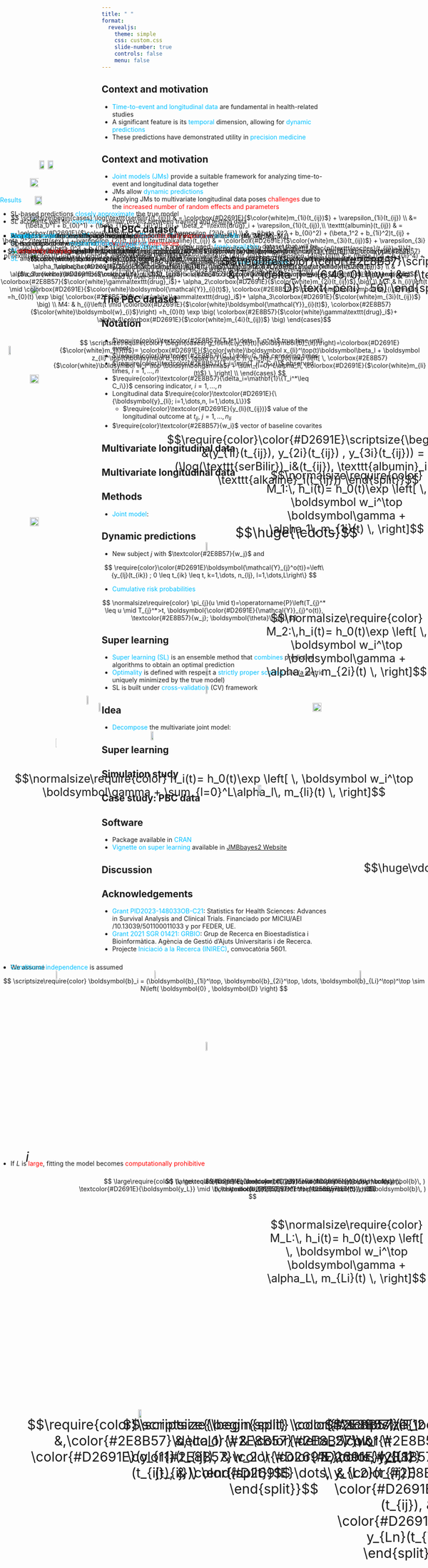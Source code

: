 ```yaml
---
title: " "
format:
  revealjs:
    theme: simple
    css: custom.css
    slide-number: true
    controls: false
    menu: false
---
```


## { data-state="cover-slide" data-background-image="images/cover1_1080.png" data-background-size="cover" visibility="uncounted"}

## Context and motivation

-   [Time-to-event and longitudinal data]{style="color:#00BFFF;"} are fundamental in health-related studies
-   A significant feature is its [temporal]{style="color:#00BFFF;"} dimension, allowing for [dynamic predictions]{style="color:#00BFFF;"}
-   These predictions have demonstrated utility in [precision medicine]{style="color:#00BFFF;"}

## Context and motivation

-   [Joint models (JMs)]{style="color:#00BFFF;"} provide a suitable framework for analyzing time-to-event and longitudinal data together
-   JMs allow [dynamic predictions]{style="color:#00BFFF;"}
-   Applying JMs to multivariate longitudinal data poses [challenges]{style="color:red;"} due to the [increased number of random effects and parameters]{style="color:red;"}

## The PBC dataset

-   The [PBC dataset]{style="color:#00BFFF;"} is a widely used, [freely available]{style="color:#00BFFF;"}, dataset that will be used to apply the methods
-   By using the PBC dataset, all methods are [fully reproducible]{style="color:#00BFFF;"} 
-   Primary biliary cirrhosis (PBC) is a rare disease that could eventually lead to liver cirrhosis


## The PBC dataset

<div style="position:absolute; top:12%; left:8%;" class="fragment fade-in-then-out">
  <img src="images/pbc2.png" style="width:90%; text-align:center;">
</div>

<div style="position:absolute; top:12%; left:8%;" class="fragment fade-in-then-out">
  <img src="images/pbc3.png" style="width:90%; text-align:center;">
</div>

<div style="position:absolute; top:12%; left:8%;" class="fragment fade-in-then-out">
  <img src="images/pbc4.png" style="width:90%; text-align:center;">
</div>

<div style="position:absolute; top:12%; left:8%;" class="fragment fade-in-then-out">
  <img src="images/pbc5.png" style="width:90%; text-align:center;">
</div>

<div style="position:absolute; top:12%; left:8%;" class="fragment fade-in-then-out">
  <img src="images/pbc6.png" style="width:90%; text-align:center;">
</div>

<div style="position:absolute; top:12%; left:8%;" class="fragment fade-in-then-out">
  <img src="images/pbc1.png" style="width:90%; text-align:center;">
</div>

<div style="position:absolute; top:12%; left:8%;" class="fragment fade-in-then-out">
  <img src="images/pbc_last.png" style="width:90%; text-align:center;">
</div>

## Notation

-   $\require{color}\textcolor{#2E8B57}{T_1^*,\dots, T_n^*}$ true time until event
-   $\require{color}\textcolor{#2E8B57}{C_1,\dots, C_n}$ censoring times
-   $\require{color}\textcolor{#2E8B57}{T_i=\min(T_i^*, C_i)}$ observed times, $i=1,\dotsc,n$
-   $\require{color}\textcolor{#2E8B57}{\delta_i=\mathbf{1}\{T_i^*\leq C_i\}}$ censoring indicator, $i=1,\dotsc,n$
-   Longitudinal data $\require{color}\textcolor{#D2691E}{\{\boldsymbol{y}_{li}; i=1,\dots,n, l=1,\dots,L\}}$
    -   $\require{color}\textcolor{#D2691E}{y_{li}(t_{ij})}$ value of the longitudinal outcome at $t_{ij}$, $j=1,\dots,n_{li}$
-   $\require{color}\textcolor{#2E8B57}{w_i}$ vector of baseline covarites


## Multivariate longitudinal data

<div style="position:absolute; top:15%; left:10%; font-size:30px;">
  <img src="images/men1.png" style="width:50%;" class="fragment fade-in">
</div>

<div style="position:absolute; top:15%; left:33%; font-size:30px;">
  <img src="images/men2.png" style="width:42%;" class="fragment fade-in">
</div>

<div style="position:absolute; top:30%; left:55%; font-size:30px;" class="fragment fade-in">
  $$\huge{\cdots}$$
</div>

<div style="position:absolute; top:15%; left:80%; font-size:30px;">
  <img src="images/men3.png" style="width:50%;" class="fragment fade-in">
</div>

<div style="position:absolute; top:55%; left:13%; font-size:30px;">
  <img src="images/arrow.png" style="width:18%;" class="fragment fade-in">
</div>

<div style="position:absolute; top:80%; left:4%; font-size:30px;" class="fragment fade-in">
  $$\require{color}\scriptsize{\begin{split}
  \color{#2E8B57}(T_1 &,\color{#2E8B57}\delta_1) \\
  & \color{#2E8B57}w_1 \\
  \color{#D2691E}(y_{11}(t_{ij}), & \color{#D2691E}\dots, y_{L1}(t_{ij}))
  \end{split}}$$
</div>

<div style="position:absolute; top:55%; left:36%; font-size:30px;">
  <img src="images/arrow.png" style="width:18%;" class="fragment fade-in">
</div>

<div style="position:absolute; top:80%; left:28%; font-size:30px;" class="fragment fade-in">
  $$\scriptsize{\begin{split}
  \color{#2E8B57}(T_2 &,\color{#2E8B57}\delta_2) \\
  & \color{#2E8B57}w_2 \\
  \color{#D2691E}(y_{12}(t_{ij}), & \color{#D2691E}\dots, y_{L2}(t_{ij}))
  \end{split}}$$
</div>

<div style="position:absolute; top:55%; left:84%; font-size:30px;">
  <img src="images/arrow.png" style="width:18%;" class="fragment fade-in">
</div>

<div style="position:absolute; top:80%; left:75%; font-size:30px;" class="fragment fade-in">
  $$\scriptsize{\begin{split}
  \color{#2E8B57}(T_n &,\color{#2E8B57}\delta_n) \\
  & \color{#2E8B57}w_n \\
  \color{#D2691E}(y_{1n}(t_{ij}), & \color{#D2691E}\dots, y_{Ln}(t_{ij}))
  \end{split}}$$
</div>

## Multivariate longitudinal data

<div style="position:absolute; top:20%; left:2%; font-size:30px;">
  <img src="images/men5.png" style="width:50%;" class="fragment fade-in">
</div>

<div style="position:absolute; top:65%; left:6%; font-size:30px;" class="fragment fade-in">
  $$i$$
</div>

<div style="position:absolute; top:42%; left:13%; font-size:30px;">
  <img src="images/arrowh.png" style="width:10%;" class="fragment fade-in">
</div>

<div style="position:absolute; top:15%; left:52%; font-size:25px;" class="fragment fade-in">
  $$\require{color}\color{#2E8B57}\scriptsize{\begin{split}
  &(T_i ,\delta_i) = (6.43, 0) \\
  w_i &= (\text{female}, \text{ D} \text{-peni}  , 56)
  \end{split}}$$
</div>

<div style="position:absolute; top:25%; left:39%; font-size:25px;" class="fragment fade-in">
  $$\require{color}\color{#D2691E}\scriptsize{\begin{split}
  &(y_{1i}(t_{ij}), y_{2i}(t_{ij}) , y_{3i}(t_{ij})) = \\
  (\log(\texttt{serBilir})_i&(t_{ij}), \texttt{albumin}_i(t_{ij}), \texttt{alkaline}_i(t_{ij})) 
  \end{split}}$$
</div>

<div style="position:absolute; top:40%; left:23%; font-size:30px;">
  <img src="images/id_logSB_PBC.png" style="width:33%;" class="fragment fade-in">
</div>

<div style="position:absolute; top:38%; left:48%; font-size:30px;">
  <img src="images/id_alb_PBC.png" style="width:53%;" class="fragment fade-in">
</div>

<div style="position:absolute; top:40%; left:73%; font-size:30px;">
  <img src="images/id_alk_PBC.png" style="width:100%;" class="fragment fade-in">
</div>

## Methods

- [Joint model]{style="color:#00BFFF;"}:

<div style="position:absolute; top:20%; left:12%;" class="fragment fade-in">
  $$
  \scriptsize\require{color}
  \begin{cases}
g_l\left(E(y_{li}(t)|\boldsymbol{b}_{li})\right)=\colorbox{#D2691E}{$\color{white}m_{li}(t)$}= \colorbox{#D2691E}{$\color{white}\boldsymbol x_{li}^\top(t)\boldsymbol\beta_l +  \boldsymbol z_{li}^\top(t)\boldsymbol b_{li}$}, \quad l=1,\dots,L \\
\\
h_i(t)= h_0(t)\exp \left[ \, \colorbox{#2E8B57}{$\color{white}\boldsymbol w_i^\top \boldsymbol\gamma$} + \sum_{l=0}^L\alpha_l\, \colorbox{#D2691E}{$\color{white}m_{li}(t)$} \, \right] \\
\end{cases}
  $$
</div>

<div style="position:absolute; top:55%; left:0%;" class="fragment fade-in-then-out">
  - We assume 
  
  $$
  \scriptsize\require{color}
  \boldsymbol{b}_i = (\boldsymbol{b}_{1i}^\top, \boldsymbol{b}_{2i}^\top, \dots, \boldsymbol{b}_{Li}^\top)^\top \sim N\left( \boldsymbol{0} , \boldsymbol{D} \right)
  $$
</div>

<div style="position:absolute; top:55%; left:0%;" class="fragment fade-in">
  - [Conditional independence]{style="color:#00BFFF;"} is assumed 
</div>

<div style="position:absolute; top:67%; left:41%;" class="fragment fade-in-then-out">
  $$
  \large\require{color}
  (\, \textcolor{#D2691E}{\boldsymbol{y}} , \textcolor{#2E8B57}{T^*} , \boldsymbol{b}\, )
  $$
</div>

<div style="position:absolute; top:67%; left:38%" class="fragment fade-in-then-out">
  $$
  \large\require{color}
  (\, \textcolor{#D2691E}{\boldsymbol{y}} \mid \boldsymbol{b}\, ) (\,\textcolor{#2E8B57}{T^*} \mid \boldsymbol{b}\, )
  $$
</div>

<div style="position:absolute; top:67%; left:18%;" class="fragment fade-in-then-out">
  $$
  \large\require{color}
  (\, \textcolor{#D2691E}{\boldsymbol{y_1}} \mid \boldsymbol{b_1}\, ) \cdots (\, \textcolor{#D2691E}{\boldsymbol{y_L}} \mid \boldsymbol{b_L}\, ) (\,\textcolor{#2E8B57}{T^*} \mid \boldsymbol{b}\, )
  $$
</div>

<div style="position:absolute; top:66%; left:0%;" class="fragment fade-in-then-out">
- If $L$ is [large]{style="color:red;"}, fitting the model becomes [computationally prohibitive]{style="color:red;"}
</div>



## Dynamic predictions

- New subject $j$ with $\textcolor{#2E8B57}{w_j}$ and

$$
\require{color}\color{#D2691E}\boldsymbol{\mathcal{Y}_{j}^o(t)}=\left\{y_{lj}(t_{ik}) ; 0 \leq t_{ik} \leq t, k=1,\dots, n_{lj}, l=1,\dots,L\right\}
$$

<div class="fragment fade-in">
  - [Cumulative risk probabilities]{style="color:#00BFFF;"}
  
  $$
  \normalsize\require{color}
  \pi_{j}(u \mid t)=\operatorname{P}\left(T_{j}^* \leq u \mid T_{j}^*>t, \boldsymbol{\color{#D2691E}{\mathcal{Y}}_{j}^o(t)},  \textcolor{#2E8B57}{w_j}; \boldsymbol{\theta}\right)
  $$
</div>

## Super learning

- [Super learning (SL)]{style="color:#00BFFF;"} is an ensemble method that [combines]{style="color:#00BFFF;"} prediction algorithms to obtain an optimal prediction
- [Optimality]{style="color:#00BFFF;"} is defined with respect a [strictly proper scoring]{style="color:#00BFFF;"} rule (a metric uniquely minimized by the true model)
- SL is built under [cross-validation]{style="color:#00BFFF;"} (CV) framework

## Idea

- [Decompose]{style="color:#00BFFF;"} the multivariate joint model:

<div style="position:absolute; top:44%; left:0%; font-size:25px;" class="fragment fade-in">
  $$\normalsize\require{color}
  h_i(t)= h_0(t)\exp \left[ \, \boldsymbol w_i^\top \boldsymbol\gamma + \sum_{l=0}^L\alpha_l\, m_{li}(t) \, \right]$$
</div>

<div style="position:absolute; top:31%; left:48%; font-size:30px;">
  <img src="images/arrow3.png" style="width:25%;" class="fragment fade-in">
</div>

<div style="position:absolute; top:27%; left:62%; font-size:25px;" class="fragment fade-in">
  $$\normalsize\require{color}
  M_1:\, h_i(t)= h_0(t)\exp \left[ \, \boldsymbol w_i^\top \boldsymbol\gamma + \alpha_1\, m_{1i}(t) \, \right]$$
</div>

<div style="position:absolute; top:39%; left:48%; font-size:30px;">
  <img src="images/arrow4.png" style="width:25%;" class="fragment fade-in">
</div>

<div style="position:absolute; top:35%; left:62%; font-size:25px;" class="fragment fade-in">
  $$\normalsize\require{color}
  M_2:\,h_i(t)= h_0(t)\exp \left[ \, \boldsymbol w_i^\top \boldsymbol\gamma + \alpha_2\, m_{2i}(t) \, \right]$$
</div>

<div style="position:absolute; top:49%; left:85%; font-size:25px;" class="fragment fade-in">
  $$\huge\vdots$$
</div>

<div style="position:absolute; top:59%; left:48%; font-size:30px;">
  <img src="images/arrow5.png" style="width:25%;" class="fragment fade-in">
</div>

<div style="position:absolute; top:69%; left:62%; font-size:25px;" class="fragment fade-in">
  $$\normalsize\require{color}
  M_L:\, h_i(t)= h_0(t)\exp \left[ \, \boldsymbol w_i^\top \boldsymbol\gamma + \alpha_L\, m_{Li}(t) \, \right]$$
</div>

## Super learning

<div style="position:absolute; top:22%; left:7%;" class="fragment fade-in-then-out">
  <img src="images/sl1.png" style="width:100%; text-align:center;">
</div>

<div style="position:absolute; top:30%; left:7%;" class="fragment fade-in-then-out">
  <img src="images/sl2.png" style="width:100%; text-align:center;">
</div>

<div style="position:absolute; top:13%; left:7%;" class="fragment fade-in-then-out">
  <img src="images/sl3.png" style="width:120%; text-align:center;">
</div>

<div style="position:absolute; top:13%; left:7%;" class="fragment fade-in-then-out">
  <img src="images/sl4.png" style="width:120%; text-align:center;">
</div>

<div style="position:absolute; top:11%; left:7%;" class="fragment fade-in-then-out">
  <img src="images/sl5.png" style="width:120%; text-align:center;">
</div>

<div style="position:absolute; top:22%; left:7%;" class="fragment fade-in-then-out">
  <img src="images/sl6.png" style="width:120%; text-align:center;">
</div>

<div style="position:absolute; top:10%; left:11%;" class="fragment fade-in-then-out">
  <img src="images/sl7.png" style="width:78%; text-align:center;">
</div>

<div style="position:absolute; top:15%; left:7%;" class="fragment fade-in-then-out">
  <img src="images/sl8.png" style="width:85%; text-align:center;">
</div>

<div style="position:absolute; top:17%; left:7%;" class="fragment fade-in-then-out">
  <img src="images/sl9.png" style="width:95%; text-align:center;">
</div>

<div style="position:absolute; top:10%; left:9%;" class="fragment fade-in-then-out">
  <img src="images/sl10b.png" style="width:72%; text-align:center;">
</div>

## Simulation study 

<div style="position:absolute; top:12%; left:0%;" class="fragment fade-in">

[Results]{style="color:#00BFFF;"}

- SL-based predictions [closely approximate]{style="color:#00BFFF;"} the true model
- SL accounts well for [overfitting]{style="color:#00BFFF;"}: similar results between training and testing data

</div>

## Case study: PBC data

<div style="position:absolute; top:12%; left:8%;" class="fragment fade-in-then-out">
  <img src="images/pbc1.png" style="width:90%; text-align:center;">
</div>

<div style="position:absolute; top:13%; left:0%;" class="fragment fade-in-then-out">
$$ \scriptsize\begin{cases}
         \log(\texttt{serBilir}(t_{ij})) & = \colorbox{#D2691E}{$\color{white}m_{1i}(t_{ij})$} + \varepsilon_{1i}(t_{ij}) \\
        &=  (\beta_0^1 + b_{0i}^1) + (\beta_{1}^1 + b_{1i}^1)t_{ij} + \beta_2^1\texttt{drug}_i +  \varepsilon_{1i}(t_{ij}),\\
         \texttt{albumin}(t_{ij}) & = \colorbox{#D2691E}{$\color{white}m_{2i}(t_{ij})$} + \varepsilon_{2i}(t_{ij}) \\
         & = (\beta_0^2 + b_{0i}^2) + (\beta_1^2 + b_{1i}^2)t_{ij} + \beta_2^2\texttt{sex}_i + \varepsilon_{2i}(t_{ij}),\\
          \texttt{alkaline}(t_{ij}) & = \colorbox{#D2691E}{$\color{white}m_{3i}(t_{ij})$} + \varepsilon_{3i}(t_{ij}) \\
        & =(\beta_0^3 + b_{0i}^3) + (\beta_{1}^3 + b_{1i}^3)t_{ij} + \varepsilon_{3i}(t_{ij}),\\
        \log\left( \frac{p(\texttt{ascites}(t_{ij})=1)}{1-p(\texttt{ascites}(t_{ij})=1)} \right) & = \colorbox{#D2691E}{$\color{white}m_{4i}(t_{ij})$} + \varepsilon_{4i}(t_{ij})\\
        & = (\beta_0^4 + b_{0i}^4) + \beta_1^4t_{ij} + \varepsilon_{4i}(t_{ij}).
    \end{cases}$$
</div>

<div style="position:absolute; top:14%; left:0%;" class="fragment fade-in-then-out">
- We fitted a [multivariate JM]{style="color:#00BFFF;"}, and we applied [SL]{style="color:#00BFFF;"} to the library of [univariate JMs]{style="color:#00BFFF;"} $\{M_1, M_2, M_3, M_4\}$

$$\scriptsize\begin{split} h_{i}\left(t \mid \colorbox{#D2691E}{$\color{white}\boldsymbol{\mathcal{Y}}_{i}(t)$}, \colorbox{#2E8B57}{$\color{white}\boldsymbol{w}_{i}$}\right) =h_{0}(t) \exp \big( & \colorbox{#2E8B57}{$\color{white}\gamma\texttt{drug}_i$}+ \alpha_1\colorbox{#D2691E}{$\color{white}m_{1i}(t_{ij})$} + \alpha_2\colorbox{#D2691E}{$\color{white}m_{2i}(t_{ij})$} \\
& \alpha_3\colorbox{#D2691E}{$\color{white}m_{3i}(t_{ij})$} + \alpha_4\colorbox{#D2691E}{$\color{white}m_{4i}(t_{ij})$}\big) 
\end{split}$$
</div>

<div style="position:absolute; top:14%; left:0%;" class="fragment fade-in-then-out">
- We fitted a [multivariate JM]{style="color:#00BFFF;"}, and we applied [SL]{style="color:#00BFFF;"} to the library of [univariate JMs]{style="color:#00BFFF;"} $\{M_1, M_2, M_3, M_4\}$

$$\scriptsize\begin{cases} 
M1: & h_{i}\left(t \mid \colorbox{#D2691E}{$\color{white}\boldsymbol{\mathcal{Y}}_{i}(t)$}, \colorbox{#2E8B57}{$\color{white}\boldsymbol{w}_{i}$}\right) =h_{0}(t) \exp \big(  \colorbox{#2E8B57}{$\color{white}\gamma\texttt{drug}_i$}+ \alpha_1\colorbox{#D2691E}{$\color{white}m_{1i}(t_{ij})$} \big) \\
M2: & h_{i}\left(t \mid \colorbox{#D2691E}{$\color{white}\boldsymbol{\mathcal{Y}}_{i}(t)$}, \colorbox{#2E8B57}{$\color{white}\boldsymbol{w}_{i}$}\right) =h_{0}(t) \exp \big(  \colorbox{#2E8B57}{$\color{white}\gamma\texttt{drug}_i$}+ \alpha_2\colorbox{#D2691E}{$\color{white}m_{2i}(t_{ij})$} \big) \\
M3: & h_{i}\left(t \mid \colorbox{#D2691E}{$\color{white}\boldsymbol{\mathcal{Y}}_{i}(t)$}, \colorbox{#2E8B57}{$\color{white}\boldsymbol{w}_{i}$}\right) =h_{0}(t) \exp \big(  \colorbox{#2E8B57}{$\color{white}\gamma\texttt{drug}_i$}+ \alpha_3\colorbox{#D2691E}{$\color{white}m_{3i}(t_{ij})$} \big) \\
M4: & h_{i}\left(t \mid \colorbox{#D2691E}{$\color{white}\boldsymbol{\mathcal{Y}}_{i}(t)$}, \colorbox{#2E8B57}{$\color{white}\boldsymbol{w}_{i}$}\right) =h_{0}(t) \exp \big(  \colorbox{#2E8B57}{$\color{white}\gamma\texttt{drug}_i$}+ \alpha_4\colorbox{#D2691E}{$\color{white}m_{4i}(t_{ij})$} \big) 
\end{cases}$$
</div>

<div style="position:absolute; top:14%; left:0%;" class="fragment fade-in-then-out">
- [Results]{style="color:#00BFFF;"}:

  <img src="images/table.png" style="width:95%; text-align:center;">

</div>

<div style="position:absolute; top:14%; left:0%;" class="fragment fade-in-then-out">
- [Results]{style="color:#00BFFF;"}:

  <img src="images/table2.png" style="width:95%; text-align:center;">

</div>

<div style="position:absolute; top:14%; left:0%;" class="fragment fade-in-then-out">
- [Results]{style="color:#00BFFF;"}:

  <img src="images/table3.png" style="width:95%; text-align:center;">

</div>


## Software

- Package available in [CRAN]{style="color:#00BFFF;"}
- [Vignette on super learning]{style="color:#00BFFF;"} available in [JMBbayes2 Website](https://drizopoulos.github.io/JMbayes2/articles/Super_Learning.html)

<div style="position:absolute; top:40%; left:20%;" class="fragment fade-in">
  <img src="images/JMBayes2-logo-no-background.gif" style="width:40%; text-align:center;">
</div>

<div style="position:absolute; top:45%; left:60%;" class="fragment fade-in">
  <img src="images/qr_vignette.png" style="width:63%; text-align:center;">
</div>

## Discussion

<div style="position:absolute; top:14%; left:0%;" class="fragment fade-in-then-out">

- [SL predictions]{style="color:#00BFFF;"} successfully approximate [multivariate JM]{style="color:#00BFFF;"}
- [SL]{style="color:#00BFFF;"} has responded well to [overfitting]{style="color:#00BFFF;"}
- [SL]{style="color:#00BFFF;"} present advantages with respect established methods (such as Bayesian model averaging)
- [SL]{style="color:#00BFFF;"} allows us to derive dynamic predictions when $L$ is large

</div>

<div style="position:absolute; top:14%; left:0%;" class="fragment fade-in-then-out">

- As a cross-validation method, SL remains [computationally expensive]{style="color:red;"}
- SL is prediction-oriented and [not designed for inferences]{style="color:red;"}
- A [sensitivity analysis]{style="color:red;"} should be conducted

</div>

<div style="position:absolute; top:14%; left:0%;" class="fragment fade-in">

- [Complete code]{style="color:#00BFFF;"} for the simulations and application in the PBC data available in my GitHub
- Open access to my [master's thesis manuscript]{style="color:#00BFFF;"} 
  
</div>

<div style="position:absolute; top:42%; left:35%;" class="fragment fade-in">
  <img src="images/qr_github.png" style="width:53%; text-align:center;">
</div>

## Acknowledgements

- [Grant PID2023-148033OB-C21]{style="color:#00BFFF;"}: Statistics for Health Sciences: Advances in Survival Analysis and Clinical Trials. Financiado por MICIU/AEI /10.13039/501100011033 y por FEDER, UE.
- [Grant 2021 SGR 01421: GRBIO]{style="color:#00BFFF;"}: Grup de Recerca en Bioestadística i Bioinformàtica. Agència de Gestió d’Ajuts Universitaris i de Recerca.
- Projecte [Iniciació a la Recerca (INIREC)]{style="color:#00BFFF;"}, convocatòria 5601.

<div style="position:absolute; top:80%; left:32%;" class="fragment fade-in">
  <img src="images/LogoPID2023.jpg" style="width:63%; text-align:center;">
</div>


## { data-state="cover-slide" data-background-image="images/final_slide.png" data-background-size="cover" visibility="uncounted"}



